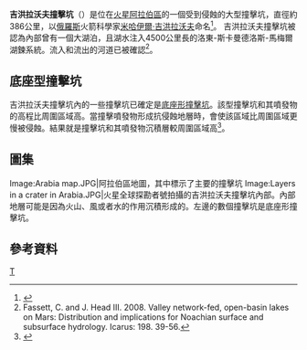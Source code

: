 {{Infobox crater
| title       = 吉洪拉沃夫撞擊坑
| image       = Tikhonravov - PIA00172-MC-12-ArabiaRegion-19980605 (cropped).jpg
| coordinate_title = [[火星地理#經緯坐標|坐標]]
| globe       = 火星
| coordinates = {{coord|13.3|N|35.9|E|globe:mars_type:landmark|display=inline,title}}
| diameter    = {{convert|344|km}}
| eponym      = [[米哈伊爾·吉洪拉沃夫|米哈伊爾·吉洪拉沃夫]]
}}
'''吉洪拉沃夫撞擊坑'''（{{lang-en|Tikhonravov Crater}}）是位在[[火星|火星]][[阿拉伯區|阿拉伯區]]的一個受到侵蝕的大型撞擊坑，直徑約386公里，以[[俄羅斯|俄羅斯]]火箭科學家[[米哈伊爾·吉洪拉沃夫|米哈伊爾·吉洪拉沃夫]]命名<ref>{{Cite web |url=http://planetarynames.wr.usgs.gov/Feature/6001 |title=Gazetteer of Planetary Nomenclature, Tikhonravov |access-date=2013-07-27 |archive-date=2021-02-04 |archive-url=https://web.archive.org/web/20210204141544/https://planetarynames.wr.usgs.gov/Feature/6001 |dead-url=no }}</ref>。
吉洪拉沃夫撞擊坑被認為內部曾有一個大湖泊，且湖水注入4500公里長的洛東-斯卡曼德洛斯-馬梅爾湖鍊系統。流入和流出的河道已被確認<ref>Fassett, C. and J. Head III.  2008.  Valley network-fed, open-basin lakes on Mars:  Distribution and implications for Noachian surface and subsurface hydrology.  Icarus: 198.  39-56.</ref>。

==底座型撞擊坑==
吉洪拉沃夫撞擊坑內的一些撞擊坑已確定是[[底座形撞擊坑|底座形撞擊坑]]。該型撞擊坑和其噴發物的高程比周圍區域高。當撞擊噴發物形成抗侵蝕地層時，會使該區域比周圍區域更慢被侵蝕。結果就是撞擊坑和其噴發物沉積層較周圍區域高<ref>{{Cite web |url=http://hirise.lpl.arizona.edu/PSP_008508_1870 |title=Pedestal Crater Margin |accessdate=2013-07-27 |archive-date=2016-10-06 |archive-url=https://web.archive.org/web/20161006160507/http://hirise.lpl.arizona.edu/PSP_008508_1870 |dead-url=yes }}</ref>。

==圖集==
<gallery>
Image:Arabia map.JPG|阿拉伯區地圖，其中標示了主要的撞擊坑
<!-- 檔案不存在 Image:Tikonravev Crater Floor.JPG|火星全球探勘者號拍攝的吉洪拉沃夫撞擊坑底部。點選影像放大可見陡坡上的暗條紋和地層。 ，可從英文維基百科取得 -->
<!-- 檔案不存在 Image:Tikhonravov Basin Streaks.JPG|火星偵察軌道器的[[HiRISE|HiRISE]]拍攝的吉洪拉沃夫撞擊坑內的底座型撞擊坑側面的條紋。比例尺長度是 500 公尺。點選影像放大可見底座型撞擊坑的邊緣。 ，可從英文維基百科取得 -->
Image:Layers in a crater in Arabia.JPG|火星全球探勘者號拍攝的吉洪拉沃夫撞擊坑內部。內部地層可能是因為火山、風或者水的作用沉積形成的。左邊的數個撞擊坑是底座形撞擊坑。
</gallery>

==參考資料==
{{reflist}}
{{火星地理}}
[[Category:火星撞擊坑|T]]
